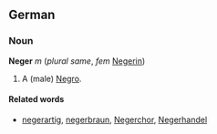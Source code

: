 ==German==
===Noun===
'''Neger''' ''m'' (''plural same'', ''fem'' [[Negerin]])
# A (male) [[Negro]].

====Related words====
* [[negerartig]], [[negerbraun]], [[Negerchor]], [[Negerhandel]]